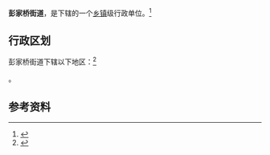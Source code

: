 {{中国乡级行政区
|景观照片文件名 = 
|景观照片描述 = 
|汉语拼音 = 
|其他语言 = 
|其他语言名称 = 
|旧称 = 
|地名出处 = 
|位置图文件名 = 
|位置图描述 = 
|自定义图片= 
|建置时间 = 
|政府驻地 = 
|毗邻 = 
|总面积 = 
|总人口 = 
|总人口年份 = 
|户籍人口 = 
|户籍人口年份 = 
|常住人口 = 
|常住人口年份 = 
|人口密度 = 
|GDP = 
|GDP年份 = 
|邮政编码 = 
|电话区号 = 791
|官方网站 = 
|网站名称 = 
|36/01/02/009/000}}

'''彭家桥街道'''，是{{PRC admin/fullname|36/01/02/009/000|3}}下辖的一个[[乡镇|乡镇]]级行政单位。<ref>{{PRC admin/ref sgc|{{PRC admin/parent|36/01/02/009/000}}}}</ref>

== 行政区划 ==

彭家桥街道下辖以下地区：<ref>{{PRC admin/ref sgc|36/01/02/009/000}}</ref>

{{PRC admin/children|36/01/02/009/000}}。

== 参考资料 ==

{{reflist}}

{{行政区划小作品}}
{{PRC admin/navcat|36/01/02/009/000}}
